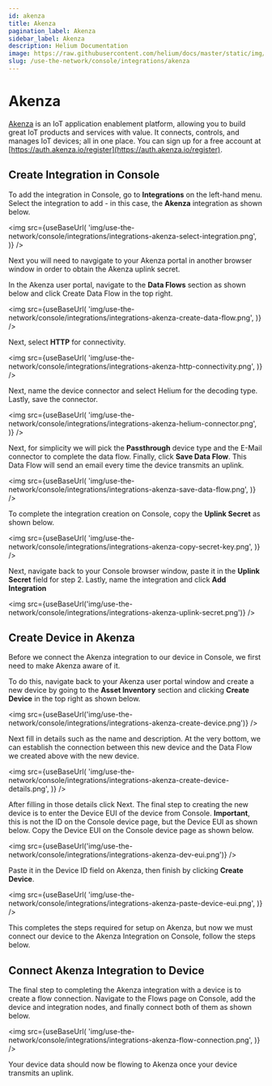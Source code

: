 ```yaml
---
id: akenza
title: Akenza
pagination_label: Akenza
sidebar_label: Akenza
description: Helium Documentation
image: https://raw.githubusercontent.com/helium/docs/master/static/img/link-image.png
slug: /use-the-network/console/integrations/akenza
---
```


# Akenza


[Akenza](https://www.akenza.io/) is an IoT application enablement platform, allowing you to build
great IoT products and services with value. It connects, controls, and manages IoT devices; all in
one place. You can sign up for a free account at
[https://auth.akenza.io/register](https://auth.akenza.io/register).

## Create Integration in Console

To add the integration in Console, go to **Integrations** on the left-hand menu. Select the
integration to add - in this case, the **Akenza** integration as shown below.

<img
  src={useBaseUrl(
    'img/use-the-network/console/integrations/integrations-akenza-select-integration.png',
  )}
/>

Next you will need to navgigate to your Akenza portal in another browser window in order to obtain
the Akenza uplink secret.

In the Akenza user portal, navigate to the **Data Flows** section as shown below and click Create
Data Flow in the top right.

<img
  src={useBaseUrl(
    'img/use-the-network/console/integrations/integrations-akenza-create-data-flow.png',
  )}
/>

Next, select **HTTP** for connectivity.

<img
  src={useBaseUrl(
    'img/use-the-network/console/integrations/integrations-akenza-http-connectivity.png',
  )}
/>

Next, name the device connector and select Helium for the decoding type. Lastly, save the connector.

<img
  src={useBaseUrl(
    'img/use-the-network/console/integrations/integrations-akenza-helium-connector.png',
  )}
/>

Next, for simplicity we will pick the **Passthrough** device type and the E-Mail connector to
complete the data flow. Finally, click **Save Data Flow**. This Data Flow will send an email every
time the device transmits an uplink.

<img
  src={useBaseUrl(
    'img/use-the-network/console/integrations/integrations-akenza-save-data-flow.png',
  )}
/>

To complete the integration creation on Console, copy the **Uplink Secret** as shown below.

<img
  src={useBaseUrl(
    'img/use-the-network/console/integrations/integrations-akenza-copy-secret-key.png',
  )}
/>

Next, navigate back to your Console browser window, paste it in the **Uplink Secret** field for
step 2. Lastly, name the integration and click **Add Integration**

<img
  src={useBaseUrl('img/use-the-network/console/integrations/integrations-akenza-uplink-secret.png')}
/>

## Create Device in Akenza

Before we connect the Akenza integration to our device in Console, we first need to make Akenza
aware of it.

To do this, navigate back to your Akenza user portal window and create a new device by going to the
**Asset Inventory** section and clicking **Create Device** in the top right as shown below.

<img
  src={useBaseUrl('img/use-the-network/console/integrations/integrations-akenza-create-device.png')}
/>

Next fill in details such as the name and description. At the very bottom, we can establish the
connection between this new device and the Data Flow we created above with the new device.

<img
  src={useBaseUrl(
    'img/use-the-network/console/integrations/integrations-akenza-create-device-details.png',
  )}
/>

After filling in those details click Next. The final step to creating the new device is to enter the
Device EUI of the device from Console. **Important**, this is not the ID on the Console device page,
but the Device EUI as shown below. Copy the Device EUI on the Console device page as shown below.

<img src={useBaseUrl('img/use-the-network/console/integrations/integrations-akenza-dev-eui.png')} />

Paste it in the Device ID field on Akenza, then finish by clicking **Create Device**.

<img
  src={useBaseUrl(
    'img/use-the-network/console/integrations/integrations-akenza-paste-device-eui.png',
  )}
/>

This completes the steps required for setup on Akenza, but now we must connect our device to the
Akenza Integration on Console, follow the steps below.

## Connect Akenza Integration to Device

The final step to completing the Akenza integration with a device is to create a flow connection.
Navigate to the Flows page on Console, add the device and integration nodes, and finally connect
both of them as shown below.

<img
  src={useBaseUrl(
    'img/use-the-network/console/integrations/integrations-akenza-flow-connection.png',
  )}
/>

Your device data should now be flowing to Akenza once your device transmits an uplink.
